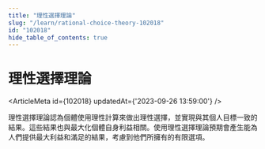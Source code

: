 ```yaml
---
title: "理性選擇理論"
slug: "/learn/rational-choice-theory-102018"
id: "102018"
hide_table_of_contents: true
---
```



# 理性選擇理論

<ArticleMeta id={102018} updatedAt={'2023-09-26 13:59:00'} />
<div className='border-solid border-b border-t-0 my-4 border-[var(--ifm-color-gray-300)]' />

理性選擇理論認為個體使用理性計算來做出理性選擇，並實現與其個人目標一致的結果。這些結果也與最大化個體自身利益相關。使用理性選擇理論預期會產生能為人們提供最大利益和滿足的結果，考慮到他們所擁有的有限選項。
